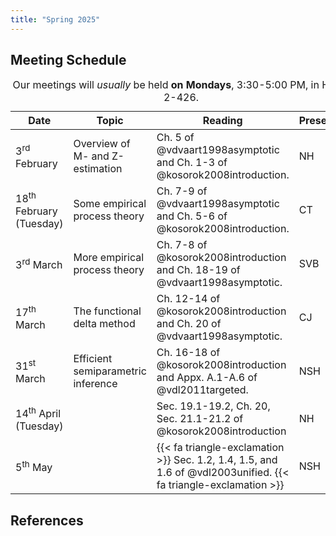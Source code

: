```yaml
---
title: "Spring 2025"
---
```


## Meeting Schedule

| Date            | Topic                  | Reading          | Presenter   |
|-----------------|------------------------|------------------|-------------|
| 3^rd^ February  | Overview of M- and Z-estimation | Ch. 5 of @vdvaart1998asymptotic and Ch. 1-3 of @kosorok2008introduction. | NH |
| 18^th^ February (Tuesday) | Some empirical process theory | Ch. 7-9 of @vdvaart1998asymptotic and Ch. 5-6 of @kosorok2008introduction. | CT |
| 3^rd^ March     | More empirical process theory | Ch. 7-8 of @kosorok2008introduction and Ch. 18-19 of @vdvaart1998asymptotic. | SVB |
| 17^th^ March    | The functional delta method | Ch. 12-14 of @kosorok2008introduction and Ch. 20 of @vdvaart1998asymptotic. | CJ |
| 31^st^ March    | Efficient semiparametric inference | Ch. 16-18 of @kosorok2008introduction and Appx. A.1-A.6 of @vdl2011targeted. | NSH |
| 14^th^ April (Tuesday)    |  | Sec. 19.1-19.2, Ch. 20, Sec. 21.1-21.2 of @kosorok2008introduction | NH |
| 5^th^ May       |  | {{< fa triangle-exclamation >}} Sec. 1.2, 1.4, 1.5, and 1.6 of @vdl2003unified. {{< fa triangle-exclamation >}} | NSH |

: Our meetings will *usually* be held **on Mondays**, 3:30-5:00 PM, in HSPH 2-426.

## References

::: {#refs}
:::
